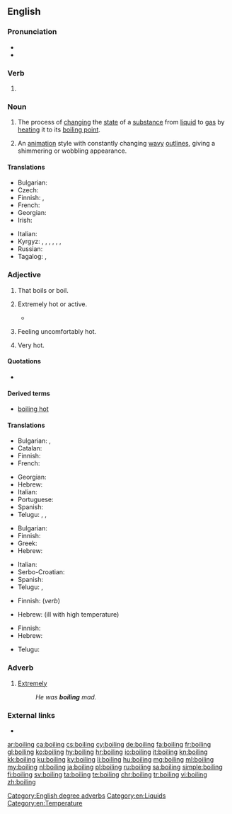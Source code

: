 ==English==
{{rfi|en|animation style?}}

===Pronunciation===
* {{audio|en-us-boiling.ogg|Audio (US)|lang=en}}
* {{rhymes|ɔɪlɪŋ|lang=en}}

===Verb===
{{head|en|present participle}}

# {{present participle of|boil|lang=en|nocat=1}}

===Noun===
{{wikipedia}}
{{en-noun}}

# The process of [[change|changing]] the [[state]] of a [[substance]] from [[liquid]] to [[gas]] by [[heat]]ing it to its [[boiling point]].
# {{lb|en|uncountable}} An [[animation]] style with constantly changing [[wavy]] [[outline]]s, giving a shimmering or wobbling appearance.

====Translations====
{{trans-top|process of changing the state of a substance}}
* Bulgarian: {{t+|bg|кипене|n}}
* Czech: {{t+|cs|var|m}}
* Finnish: {{t+|fi|kiehuttaminen}}, {{t+|fi|keittäminen}}
* French: {{t+|fr|ébullition|f}}
* Georgian: {{t|ka|დუღილი|sc=Geor}}
* Irish: {{t|ga|bruith|f}}
{{trans-mid}}
* Italian: {{t+|it|ebollizione}}
* Kyrgyz: {{t+|ky|кайнатуу}}, {{t+|ky|кайноо}}, {{t+|ky|кайнатуу}}, {{t+|ky|бышыруу}}, {{t+|ky|кайнап жаткан}}, {{t+|ky|кайнаган}}, {{t+|ky|бышып жаткан}}
* Russian: {{t+|ru|кипе́ние|n}}
* Tagalog: {{t|tl|pagkulo}}, {{t|tl|pagkukumulo}}
{{trans-bottom}}

===Adjective===
{{en-adj}}

# That boils or boil.
#: {{ux|en|'''boiling''' kettle}}
#: {{ux|en|'''boiling''' oil}}
# {{label|en|of a thing|informal|hyperbole}} Extremely hot or active.
#* {{quote-book|year=1963|author={{w|Margery Allingham}}|title={{w|The China Governess}}
|chapter=10|url=http://openlibrary.org/works/OL2004261W
|passage=With a little manœuvring they contrived to meet on the doorstep which was […] in a '''boiling''' stream of passers-by, hurrying business people speeding past in a flurry of fumes and dust in the bright haze.}}
#: {{ux|en|The radiator is '''boiling''' &ndash; I'm going to turn it down a bit.}}
# {{label|en|of a person|informal|hyperbole}} Feeling uncomfortably hot.
#: {{ux|en|I'm '''boiling''' &ndash; can't we open a window?}}
# {{label|en|of the weather|hyperbole}} Very hot.
#: {{ux|en|It's '''boiling''' out today!}}

====Quotations====
* {{seeCites}}

====Derived terms====
* [[boiling hot]]

====Translations====
{{trans-top|that boil(s)}}
* Bulgarian: {{t+|bg|врящ}}, {{t+|bg|кипящ}}
* Catalan: {{t|ca|bullent}}
* Finnish: {{t+|fi|kiehuva}}
* French: {{t+|fr|bouillant|m}}
{{trans-mid}}
* Georgian: {{t|ka|მდუღარე|sc=Geor}}
* Hebrew: {{t|he|רוֹתֵחַ|m|tr=rotéakh}}
* Italian: {{t+|it|bollente}}
* Portuguese: {{t+|pt|fervente}}
* Spanish: {{t+|es|hirviendo}}
* Telugu: {{t+|te|మరుగు}}, {{t|te|మరుగుతున్న}}, {{t|te|మరుగుచున్న}}
{{trans-bottom}}

{{trans-top|of a thing: extremely hot}}
* Bulgarian: {{t+|bg|врял}}
* Finnish: {{t+|fi|tulikuuma}}
* Greek: {{t+|el|καυτός}}
* Hebrew: {{t|he|רוֹתֵחַ|m|tr=rotéakh}}
{{trans-mid}}
* Italian: {{t+|it|bollente}}
* Serbo-Croatian: {{t+|sh|vrelo|n}}
* Spanish: {{t+|es|hirviendo}}
* Telugu: {{t|te|కాలుతున్న}}, {{t|te|కాలుచున్న}}
{{trans-bottom}}

{{trans-top|of a person: feeling uncomfortably hot}}
* Finnish: {{t+|fi|läkähtyä}} (''verb'')
{{trans-mid}}
* Hebrew: {{t|he|קוֹדֵחַ|m|tr=qodéakh}} (ill with high temperature)
{{trans-bottom}}

{{trans-top|of the weather: very hot}}
* Finnish: {{t|fi|helteinen}}
* Hebrew: {{t|he|לוֹהֵט|m|tr=lohéT}}
{{trans-mid}}
* Telugu: {{t|te|మండుచున్న}}
{{trans-bottom}}

===Adverb===
{{en-adv|-}}

# {{label|en|of adjectives associated with heat}} [[extremely|Extremely]]
#: ''He was '''boiling''' mad.''

===External links===
* {{R:OneLook}}

[[Category:English degree adverbs]]
[[Category:en:Liquids]]
[[Category:en:Temperature]]

[[ar:boiling]]
[[ca:boiling]]
[[cs:boiling]]
[[cy:boiling]]
[[de:boiling]]
[[fa:boiling]]
[[fr:boiling]]
[[gl:boiling]]
[[ko:boiling]]
[[hy:boiling]]
[[hr:boiling]]
[[io:boiling]]
[[it:boiling]]
[[kn:boiling]]
[[kk:boiling]]
[[ku:boiling]]
[[ky:boiling]]
[[li:boiling]]
[[hu:boiling]]
[[mg:boiling]]
[[ml:boiling]]
[[my:boiling]]
[[nl:boiling]]
[[ja:boiling]]
[[pl:boiling]]
[[ru:boiling]]
[[sa:boiling]]
[[simple:boiling]]
[[fi:boiling]]
[[sv:boiling]]
[[ta:boiling]]
[[te:boiling]]
[[chr:boiling]]
[[tr:boiling]]
[[vi:boiling]]
[[zh:boiling]]
